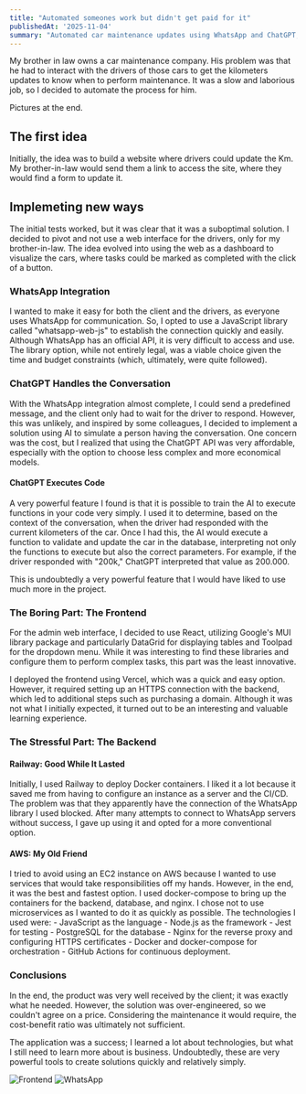 ```yaml
---
title: "Automated someones work but didn't get paid for it"
publishedAt: '2025-11-04'
summary: "Automated car maintenance updates using WhatsApp and ChatGPT, but couldn't make the sale"
---
```


My brother in law owns a car maintenance company.
His problem was that he had to interact with the drivers of those cars to get the kilometers updates to know when 
to perform maintenance. It was a slow and laborious job, so I decided to automate the process for him.

Pictures at the end.

## The first idea

Initially, the idea was to build a website where drivers could update the Km. 
My brother-in-law would send them a link to access the site, where they would find a form to update it.

## Implemeting new ways

The initial tests worked, but it was clear that it was a suboptimal solution. 
I decided to pivot and not use a web interface for the drivers, only for my brother-in-law. 
The idea evolved into using the web as a dashboard to visualize the cars, 
where tasks could be marked as completed with the click of a button.

### WhatsApp Integration

I wanted to make it easy for both the client and the drivers, as everyone uses WhatsApp for communication. 
So, I opted to use a JavaScript library called "whatsapp-web-js" to establish the connection quickly and easily. 
Although WhatsApp has an official API, it is very difficult to access and use. The library option, while not entirely legal, 
was a viable choice given the time and budget constraints (which, ultimately, were quite followed).

### ChatGPT Handles the Conversation

With the WhatsApp integration almost complete, I could send a predefined message, and the client only had 
to wait for the driver to respond. 
However, this was unlikely, and inspired by some colleagues, I decided to implement a solution using AI to simulate 
a person having the conversation. 
One concern was the cost, but I realized that using the ChatGPT API was very affordable, especially 
with the option to choose less complex and more economical models.

#### ChatGPT Executes Code

A very powerful feature I found is that it is possible to train the AI to execute functions in your code very simply. 
I used it to determine, based on the context of the conversation, when the driver had responded with the current kilometers of the car. 
Once I had this, the AI would execute a function to validate and update the car in the database, interpreting not only the functions to execute but also the correct parameters. 
For example, if the driver responded with "200k," ChatGPT interpreted that value as 200.000.

This is undoubtedly a very powerful feature that I would have liked to use much more in the project.

### The Boring Part: The Frontend

For the admin web interface, I decided to use React, utilizing Google's MUI library package and particularly DataGrid for displaying tables and Toolpad for the dropdown menu. 
While it was interesting to find these libraries and configure them to perform complex tasks, this part was the least innovative.

I deployed the frontend using Vercel, which was a quick and easy option. 
However, it required setting up an HTTPS connection with the backend, which led to additional steps such as purchasing 
a domain. Although it was not what I initially expected, 
it turned out to be an interesting and valuable learning experience.

### The Stressful Part: The Backend

#### Railway: Good While It Lasted

Initially, I used Railway to deploy Docker containers. I liked it a lot because it saved me from having to configure an instance as a server and the CI/CD. 
The problem was that they apparently have the connection of the WhatsApp library I used blocked. After many attempts to connect to WhatsApp servers without success, 
I gave up using it and opted for a more conventional option.

#### AWS: My Old Friend

I tried to avoid using an EC2 instance on AWS because I wanted to use services that would take responsibilities off my hands. 
However, in the end, it was the best and fastest option. 
I used docker-compose to bring up the containers for the backend, database, and nginx. 
I chose not to use microservices as I wanted to do it as quickly as possible. 
   The technologies I used were:
      - JavaScript as the language
      - Node.js as the framework
      - Jest for testing
      - PostgreSQL for the database
      - Nginx for the reverse proxy and configuring HTTPS certificates
      - Docker and docker-compose for orchestration
      - GitHub Actions for continuous deployment.

### Conclusions

In the end, the product was very well received by the client; it was exactly what he needed. However, the solution was over-engineered, 
so we couldn't agree on a price. Considering the maintenance it would require, the cost-benefit ratio was ultimately not sufficient.

The application was a success; I learned a lot about technologies, but what I still need to learn more about is business. 
Undoubtedly, these are very powerful tools to create solutions quickly and relatively simply.

![Frontend](/app/resources/car-maintainance/frontend.png)
![WhatsApp](/app/resources/car-maintainance/conver.png)